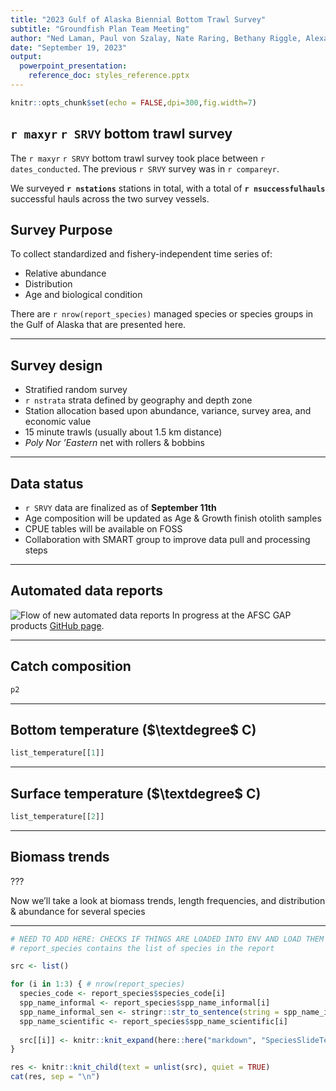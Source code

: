 ```yaml
---
title: "2023 Gulf of Alaska Biennial Bottom Trawl Survey"
subtitle: "Groundfish Plan Team Meeting"
author: "Ned Laman, Paul von Szalay, Nate Raring, Bethany Riggle, Alexandra Dowlin, and Margaret Siple"
date: "September 19, 2023"
output: 
  powerpoint_presentation:
    reference_doc: styles_reference.pptx
---
```


```r
knitr::opts_chunk$set(echo = FALSE,dpi=300,fig.width=7)
```

## `r maxyr` `r SRVY` bottom trawl survey

The `r maxyr` `r SRVY` bottom trawl survey took place between `r dates_conducted`. The previous `r SRVY` survey was in `r compareyr`.

We surveyed **`r nstations`** stations in total, with a total of **`r nsuccessfulhauls`** successful hauls across the two survey vessels.

## Survey Purpose

To collect standardized and fishery-independent time series of:

-   Relative abundance
-   Distribution
-   Age and biological condition

There are `r nrow(report_species)` managed species or species groups in the Gulf of Alaska that are presented here.

------------------------------------------------------------------------

## Survey design

-   Stratified random survey
-   `r nstrata` strata defined by geography and depth zone
-   Station allocation based upon abundance, variance, survey area, and economic value
-   15 minute trawls (usually about 1.5 km distance)
-   *Poly Nor 'Eastern* net with rollers & bobbins

------------------------------------------------------------------------

## Data status

-   `r SRVY` data are finalized as of **September 11th**
-   Age composition will be updated as Age & Growth finish otolith samples
-   CPUE tables will be available on FOSS
-   Collaboration with SMART group to improve data pull and processing steps

------------------------------------------------------------------------

## Automated data reports

![Flow of new automated data reports](images/DataReportDiagram.png)
In progress at the AFSC GAP products [GitHub page](https://www.github.com/afsc-gap-products/goa-ai-data-reports/).

------------------------------------------------------------------------

## Catch composition

```r
p2
```

------------------------------------------------------------------------

## Bottom temperature ($\textdegree$ C)

```r
list_temperature[[1]]
```

---

## Surface temperature ($\textdegree$ C)

```r
list_temperature[[2]]
```

---

## Biomass trends

???

Now we’ll take a look at biomass trends, length frequencies, and distribution & abundance for several species


---

```r
# NEED TO ADD HERE: CHECKS IF THINGS ARE LOADED INTO ENV AND LOAD THEM IF NOT
# report_species contains the list of species in the report 

src <- list()

for (i in 1:3) { # nrow(report_species)
  species_code <- report_species$species_code[i]
  spp_name_informal <- report_species$spp_name_informal[i]
  spp_name_informal_sen <- stringr::str_to_sentence(string = spp_name_informal)
  spp_name_scientific <- report_species$spp_name_scientific[i]
  
  src[[i]] <- knitr::knit_expand(here::here("markdown", "SpeciesSlideTemplate.Rmd"))
}

res <- knitr::knit_child(text = unlist(src), quiet = TRUE)
cat(res, sep = "\n")
```

